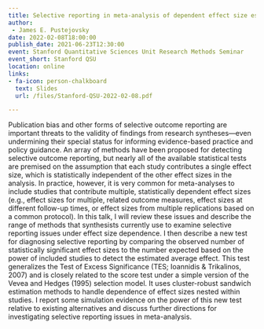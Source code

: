 ```yaml
---
title: Selective reporting in meta-analysis of dependent effect size estimates
author: 
 - James E. Pustejovsky
date: 2022-02-08T18:00:00
publish_date: 2021-06-23T12:30:00
event: Stanford Quantitative Sciences Unit Research Methods Seminar
event_short: Stanford QSU
location: online
links:
- fa-icon: person-chalkboard
  text: Slides
  url: /files/Stanford-QSU-2022-02-08.pdf

---
```



Publication bias and other forms of selective outcome reporting are important threats to the validity of findings from research syntheses—even undermining their special status for informing evidence-based practice and policy guidance. An array of methods have been proposed for detecting selective outcome reporting, but nearly all of the available statistical tests are premised on the assumption that each study contributes a single effect size, which is statistically independent of the other effect sizes in the analysis. In practice, however, it is very common for meta-analyses to include studies that contribute multiple, statistically dependent effect sizes (e.g., effect sizes for multiple, related outcome measures, effect sizes at different follow-up times, or effect sizes from multiple replications based on a common protocol). In this talk, I will review these issues and describe the range of methods that synthesists currently use to examine selective reporting issues under effect size dependence. I then describe a new test for diagnosing selective reporting by comparing the observed number of statistically significant effect sizes to the number expected based on the power of included studies to detect the estimated average effect. This test generalizes the Test of Excess Significance (TES; Ioannidis & Trikalinos, 2007) and is closely related to the score test under a simple version of the Vevea and Hedges (1995) selection model. It uses cluster-robust sandwich estimation methods to handle dependence of effect sizes nested within studies. I report some simulation evidence on the power of this new test relative to existing alternatives and discuss further directions for investigating selective reporting issues in meta-analysis.

